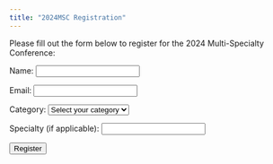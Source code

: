 ```yaml
---
title: "2024MSC Registration"
---
```


Please fill out the form below to register for the 2024 Multi-Specialty Conference:

<form id="registrationForm">
  <label for="name">Name:</label>
  <input type="text" id="name" name="name" required><br>

  <label for="email">Email:</label>
  <input type="email" id="email" name="email" required><br>

  <label for="category">Category:</label>
  <select id="category" name="category" required>
    <option value="">Select your category</option>
    <option value="Doctor">Doctor</option>
    <option value="Nurse">Nurse</option>
    <option value="Other">Other</option>
  </select><br>

  <label for="specialty">Specialty (if applicable):</label>
  <input type="text" id="specialty" name="specialty"><br>

  <button type="submit">Register</button>
</form>


<script>
document.getElementById("registrationForm").addEventListener("submit", function(event) {
  event.preventDefault();
  const formData = new FormData(event.target);
  const data = Object.fromEntries(formData.entries());
  
  saveRegistration(data)
    .then(result => {
      console.log(result);
      alert("Registration successful!");
      window.location.href = "index.qmd";
    })
    .catch(error => {
      console.error("Error:", error);
      alert("An error occurred. Please try again later.");
    });
});
</script>

